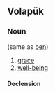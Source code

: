 {{also|benoläb}}
==Volapük==

===Noun===
{{vo-noun}} (same as [[ben]])

# [[grace]]
# [[well-being]]

====Declension====
{{vo-decl-noun}}